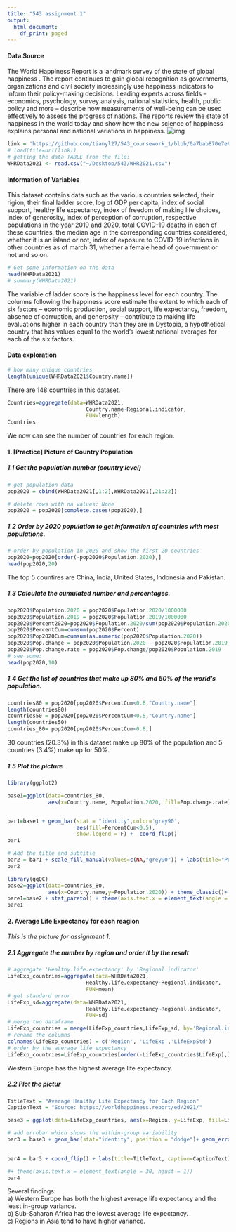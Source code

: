 ```yaml
---
title: "543 assignment 1"
output:
  html_document:
    df_print: paged
---
```



#### Data Source

The World Happiness Report is a landmark survey of the state of global happiness . The report continues to gain global recognition as governments, organizations and civil society increasingly use happiness indicators to inform their policy-making decisions. Leading experts across fields – economics, psychology, survey analysis, national statistics, health, public policy and more – describe how measurements of well-being can be used effectively to assess the progress of nations. The reports review the state of happiness in the world today and show how the new science of happiness explains personal and national variations in happiness.
![img](https://www.happierway.org/wp-content/uploads/2021/03/Capture-1.png)


```r
link = 'https://github.com/tianyl27/543_coursework_1/blob/0a7bab870e7e62da8aee299ce47485f7826e86b7/WHR2021.csv'
# load(file=url(link))
# getting the data TABLE from the file:
WHRData2021 <- read.csv("~/Desktop/543/WHR2021.csv")
```

#### Information of Variables
This dataset contains data such as the various countries selected, their rigion, their final ladder score, log of GDP per capita, index of social support, healthy life expectancy, index of freedom of making life choices, index of generosity, index of perception of corruption, respective populations in the year 2019 and 2020, total COVID-19 deaths in each of these countries, the median age in the corresponding countries considered, whether it is an island or not, index of exposure to COVID-19 infections in other countries as of march 31, whether a female head of government or not and so on. 


```r
# Get some information on the data
head(WHRData2021)
# summary(WHRData2021)
```
The variable of ladder score is the happiness level for each country. The columns following the happiness score estimate the extent to which each of six factors – economic production, social support, life expectancy, freedom, absence of corruption, and generosity – contribute to making life evaluations higher in each country than they are in Dystopia, a hypothetical country that has values equal to the world’s lowest national averages for each of the six factors. 

#### Data exploration


```r
# how many unique countries
length(unique(WHRData2021$Country.name))
```
There are 148 countries in this dataset.
```r
Countries=aggregate(data=WHRData2021,
                         Country.name~Regional.indicator,
                         FUN=length)
Countries
```
We now can see the number of countries for each region.

#### 1. [Practice] Picture of Country Population 

##### 1.1 Get the population number (country level)  
```r
# get population data
pop2020 = cbind(WHRData2021[,1:2],WHRData2021[,21:22])

# delete rows with na values: None
pop2020 = pop2020[complete.cases(pop2020),]
```

##### 1.2 Order by 2020 population to get information of countries with most populations.  
```r
# order by population in 2020 and show the first 20 countries
pop2020=pop2020[order(-pop2020$Population.2020),]
head(pop2020,20)
```
The top 5 countires are China, India, United States, Indonesia and Pakistan.  

##### 1.3 Calculate the cumulated number and percentages.
```r
pop2020$Population.2020 = pop2020$Population.2020/1000000
pop2020$Population.2019 = pop2020$Population.2019/1000000
pop2020$Percent2020=pop2020$Population.2020/sum(pop2020$Population.2020)
pop2020$PercentCum=cumsum(pop2020$Percent)
pop2020$Pop2020Cum=cumsum(as.numeric(pop2020$Population.2020))
pop2020$Pop.change = pop2020$Population.2020 - pop2020$Population.2019
pop2020$Pop.change.rate = pop2020$Pop.change/pop2020$Population.2019
# see some:
head(pop2020,10)
```

##### 1.4 Get the list of countries that make up 80% and 50% of the world's population.
```r
countries80 = pop2020[pop2020$PercentCum<0.8,"Country.name"]
length(countries80)
countries50 = pop2020[pop2020$PercentCum<0.5,"Country.name"]
length(countries50)
countries_80= pop2020[pop2020$PercentCum<0.8,]
```
30 countries (20.3%) in this dataset make up 80% of the population and 5 countries (3.4%) make up for 50%.

##### 1.5 Plot the picture
```r
library(ggplot2)

base1=ggplot(data=countries_80,
             aes(x=Country.name, Population.2020, fill=Pop.change.rate)) + theme_classic() + scale_x_discrete(limits=countries_80$Country.name) + theme(axis.text.y = element_text(face=ifelse(countries_80$Country.name%in%countries50,"bold","plain"))) + xlab("Country") + ylab("Population[millions]") 


bar1=base1 + geom_bar(stat = "identity",color='grey90',
                      aes(fill=PercentCum<0.5),
                      show.legend = F) +  coord_flip()
bar1

# Add the title and subtitle
bar2 = bar1 + scale_fill_manual(values=c(NA,"grey90")) + labs(title="Population for each country in 2020", subtitle="The top 30 countries which represent 80% of the whole population")+ theme(plot.title = element_text(hjust = 0.3), plot.subtitle = element_text(hjust = 0.15))
bar2
```


```r
library(ggQC)
base2=ggplot(data=countries_80,
             aes(x=Country.name,y=Population.2020)) + theme_classic()+ scale_x_discrete(limits=countries_80$Country.name)
pare1=base2 + stat_pareto() + theme(axis.text.x = element_text(angle = 30, hjust = 1,face=ifelse(countries_80$Country.name%in%countries50,"bold","plain")))
pare1
```




#### 2. Average Life Expectancy for each reagion
*This is the picture for assignment 1.*  

##### 2.1 Aggregate the number by region and order it by the result
```r
# aggregate 'Healthy.life.expectancy' by 'Regional.indicator'
LifeExp_countries=aggregate(data=WHRData2021,
                         Healthy.life.expectancy~Regional.indicator,
                         FUN=mean)
# get standard error 
LifeExp_sd=aggregate(data=WHRData2021,
                         Healthy.life.expectancy~Regional.indicator,
                         FUN=sd)
# merge two dataframe
LifeExp_countries = merge(LifeExp_countries,LifeExp_sd, by='Regional.indicator')
# rename the columns
colnames(LifeExp_countries) = c('Region', 'LifeExp','LifeExpStd')
# order by the average life expectancy
LifeExp_countries=LifeExp_countries[order(-LifeExp_countries$LifeExp),]
```
Western Europe has the highest average life expectancy.

##### 2.2 Plot the pictur
```r
TitleText = "Average Healthy Life Expectancy for Each Region"
CaptionText = "Source: https://worldhappiness.report/ed/2021/"

base3 = ggplot(data=LifeExp_countries, aes(x=Region, y=LifeExp, fill=LifeExp))+ theme_classic()+scale_fill_gradient(low = "cornsilk", high = "coral") + xlab("Region") + ylab("Healthy Life Expectancy") + scale_x_discrete(limits=LifeExp_countries$Region)

# add errobar which shows the within-group variability
bar3 = base3 + geom_bar(stat="identity", position = "dodge")+ geom_errorbar(aes(ymax = LifeExp+LifeExpStd, ymin = LifeExp-LifeExpStd), position = position_dodge(0.8),width=0.2) 

  
bar4 = bar3 + coord_flip() + labs(title=TitleText, caption=CaptionText) + theme(plot.title = element_text(hjust = 1.2), plot.caption = element_text(hjust = -2.5)) 

#+ theme(axis.text.x = element_text(angle = 30, hjust = 1))
bar4

```
Several findings:  
a) Western Europe has both the highest average life expectancy and the least in-group variance.  
b) Sub-Saharan Africa has the lowest average life expectancy.  
c) Regions in Asia tend to have higher variance.  

